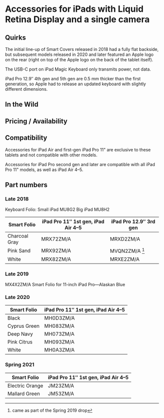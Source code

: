 # Accessories for iPads with Liquid Retina Display and a single camera

## Quirks

The initial line-up of Smart Covers released in 2018 had a fully flat backside, but subsequent models released in 2020 and later featured an Apple logo on the rear (right on top of the Apple logo on the back of the tablet itself).

The USB-C port on iPad Magic Keyboard only transmits power, not data.

iPad Pro 12.9″ 4th gen and 5th gen are 0.5 mm thicker than the first generation, so Apple had to release an updated keyboard with slightly different dimensions.

## In the Wild

## Pricing / Availability

## Compatibility

Accessories for iPad Air and first-gen iPad Pro 11" are exclusive to these tablets and not compatible with other models.

Accessories for iPad Pro second gen and later are compatible with all iPad Pro 11" models, as well as iPad Air 4–5.

## Part numbers

### Late 2018

Keyboard Folio:
Small iPad MU8G2
Big iPad MU8H2

| Smart Folio   | iPad Pro 11″ 1st gen, iPad Air 4–5 | iPad Pro 12.9″ 3rd gen |
| ------------- | ---------------------------------- | ---------------------- |
| Charcoal Gray | MRX72ZM/A                          | MRXD2ZM/A              |
| Pink Sand     | MRX92ZM/A                          | MVQN2ZM/A [^1]         |
| White         | MRX82ZM/A                          | MRXE2ZM/A              |

[^1]: came as part of the Spring 2019 drop

### Late 2019

MX4X2ZM/A Smart Folio for 11-inch iPad Pro—Alaskan Blue

### Late 2020

| Smart Folio  | iPad Pro 11″ 1st gen, iPad Air 4–5 |
| ------------ | ---------------------------------- |
| Black        | MH0D3ZM/A                          |
| Cyprus Green | MH083ZM/A                          |
| Deep Navy    | MH073ZM/A                          |
| Pink Citrus  | MH093ZM/A                          |
| White        | MH0A3ZM/A                          |

### Spring 2021

| Smart Folio     | iPad Pro 11″ 1st gen, iPad Air 4–5 |
| --------------- | ---------------------------------- |
| Electric Orange | JM23ZM/A                           |
| Mallard Green   | JM53ZM/A                           |
